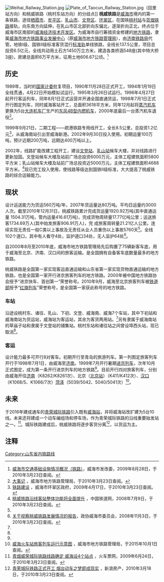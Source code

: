 
{{Infobox rail system-route
|box_width=
|rail_name=桃威铁路
|other_name=
|banner_color=
|image=Weihai Railway Station 0879.jpg
|imagesize=
|caption=威海火车站
|system_map=
|mapimage_width=
|map_bgcolor=
|code_name=
|locale={{PRC}}
|service_type=客货两用
|network=
|begin_operation=
|end_operation=
|operation_note=
|system_length=
|length_in_operation=137.5 km
|total_length=
|line_title=
|lines=1 （[[单线铁路|单线铁路]]）
|stations=
|route_title=
|main_route=
|secondary_route=
|branch_route=
|standard=
|main_stations=[[桃村站|桃村站]]、[[乳山站|乳山站]]、[[文登站|文登站]]、[[威海站|威海站]]
|ridership=
|fleet_size=
|max_speed=
|track_gauge=1435毫米（[[标准轨|标准轨]]）
|min_radius=
|max_grade=
|block_signal=
|electrified=未电化
|engine=内燃机车牵引
|depot=
|operator=[[威海市地方铁路事业发展中心|威海市地方铁路事业发展中心]]下辖[[威海桃威铁路有限公司|威海桃威铁路有限公司]]
|route_map={{bs-map|inline=1|map=

CONTg~~ ~~ ~~连接[[蓝烟铁路|蓝烟铁路]]，[[蓝村站|蓝村站]]方向{{rmri|u}}
BHF~~138~~'''[[桃村站|桃村站]]'''
\ABZgl\CONTfq~~ ~~ ~~ ~~连接[[蓝烟铁路|蓝烟铁路]]，[[烟台站|烟台站]]方向{{rmri|r}}
BST~~ ~~ ~~[[桃东站|桃东站]]
HST~~ ~~ ~~[[诸往站|诸往站]]
BHF~~87 ~~'''[[乳山站|乳山站]]'''
BST~~ ~~ ~~[[下初站|下初站]]
BST~~ ~~ ~~[[铺集站|铺集站]]
BHF~~ 35~~'''[[文登站|文登站]]'''
SKRZ-Ao~~ ~~ ~~上跨[[威青高速公路|威青高速]]
SKRZ-Ao~~ ~~ ~~上跨[[威青高速公路|威青高速]]
BST~~ ~~ ~~[[草庙子站|草庙子站]]
CONTgq\ABZg+r\~~ ~~ ~~ ~~{{rmri|l}}[[青荣城际铁路|青荣城际铁路]]往[[荣成站|荣成站]]
ENDEaq\ABZg+r\~~ ~~ ~~ ~~{{rmri|l}}专用线连接至[[威海新港|威海新港]]
BST~~ ~~ ~~[[威海南站|威海南站]]
BHF~~0 ~~'''[[威海站|威海站]]'''
CONTf~~ ~~ ~~ ~~[[青荣城际铁路|青荣城际铁路]]往[[青岛北站|青岛北站]]{{rmri|d}}
}}
}}
[[File:Weihai_Railway_Station.jpg|thumb]]
[[File:Plate_of_Taocun_Railway_Station.jpg|thumb]]（回里站方向）和桃威铁路（桃村东站方向）的分歧点]]
'''桃威铁路'''是[[威海市|威海市]]境内的第一条铁路，途径[[栖霞市|栖霞市]]、[[牟平区|牟平区]]、[[乳山市|乳山市]]、[[文登区|文登区]]、[[环翠区|环翠区]]，在国铁[[桃村站|桃村站]]与[[蓝烟铁路|蓝烟铁路]]接轨，向东南方向延伸，在乳山市区北部折向东偏北，逐渐折向正北，终点位于威海市区南部的[[威海经济技术开发区|威海经济技术开发区]]。为威海市自行筹措资金修建的[[地方铁路|地方铁路]]，隶属[[威海市地方铁路事业发展中心|威海市地方铁路事业发展中心]]（原[[威海市地方铁路管理局|威海市地方铁路管理局]]），由[[济南铁路局|济南铁路局]]代管。地铁Ⅰ级、国铁Ⅱ级标准客货混行[[标准轨|标准轨]]单线铁路，全线长137.5公里，项目总投资6.5亿元，全线共动用土石方1450万立方米，建造各类桥涵548座(其中特大桥3座)，房建总面积6万平方米，征用土地606.67公顷。<ref name="whdpc">[http://www.whdpc.gov.cn/dispxxnr.asp?id=229010 威海市交通基础设施情况概况（铁路）]{{dead link|date=2018年1月 |bot=InternetArchiveBot |fix-attempted=yes }}，威海市发改委，2009年8月28日，于2010年3月23日查阅。</ref>

==历史==
1989年，当时的[[国家计委|国家计委]]批复项目，1990年11月28日正式开工，1994年1月19日全线贯通，4月22日开始模拟试运行，1995年3月26日试运行。1996年4月27日起开行客运列车，同年8月1日正式运营并开通全国直通货运，1998年7月1日正式开行图定列车，同时威海客站开工，总面积3618平方米，同年12月起将[[蒸汽机车|蒸汽机车]]更换为5台[[大连机车|大连机车厂]]生产的[[东风4B型柴油机车|东风4B型]][[内燃机车|内燃机车]]，2000年底最后一台蒸汽机车退役<ref>[http://www.whrail.gov.cn/tlz/tlz-dsj.asp 大事记] {{webarchive|url=https://web.archive.org/web/20110316005445/http://www.whrail.gov.cn/tlz/tlz-dsj.asp |date=2011-03-16 }}，威海市地方铁路管理局，于2010年3月23日查阅。</ref>。

1999年9月21日，二期工程——疏港铁路专用线开工，全长8.5公里，总投资1.2亿元<ref name="huancui">[http://www.huancui.gov.cn/jcss/display.asp?id=20 铁路建设] {{Wayback|url=http://www.huancui.gov.cn/jcss/display.asp?id=20 |date=20110903115416 }}，威海市环翠区政府，2009年4月17日，于2010年3月23日查阅。</ref>，从威海南站引出至威海新港。2002年9月30日投入使用。初期运量100万吨，预计近期200万吨，远期达400万吨以上。

2002年，线路扩能改建工程开工，建设[[文登站|文登站]]、[[乳山站|乳山站]]候车大楼，并对线路进行更新加固。文登站候车大楼及站前广场总投资6000万元，主体工程建筑面积5800平方米；乳山站候车大楼及站前广场总投资近5000万元，主体工程建筑面积4688平方米。<ref>[http://www.railcn.net/news/railway-express/62153.html 桃威铁路沿线客站整体功能将全面提升] {{webarchive|url=https://archive.is/20120907110645/http://www.railcn.net/news/railway-express/62153.html |date=2012-09-07 }}，中国铁道网，2008年7月9日，于2010年3月23日查阅。</ref>现已完工投入使用，使线路等级达到国铁Ⅱ级标准，大大提高了桃威铁路的综合运输能力。

==现状==

设计运送能力为货运560万吨/年，2007年货运量达80万吨。平均日运量约3000人次。截至2010年12月31日，桃威铁路累计完成货运量1920.92万吨(其中直通运量 1504.31万吨，管内运量416.61万吨)，完成货物周转量17.77亿吨公里；运送旅客1734.69万人(其中始发旅客906.91万人)，完 成旅客周转量21.21亿人公里。连续实现无责任一般C类以上事故及无责任从业人员重伤以上事故5760天<ref name="whdpc" />。全线102个道口，其中有人看守4处，监护道口34处，无人监护64处<ref>[http://www.weihaizhengxie.cn/default2009.asp?id=191267 关于视察桃威铁路发展情况的报告]{{dead link|date=2018年1月 |bot=InternetArchiveBot |fix-attempted=yes }}，政协威海市委员会，2008年11月3日，于2010年3月23日查阅。</ref>。

自2000年8月至2010年底，威海市地方铁路管理局先后购置了75辆新客车底，用于威海至北京、济南、汉口间的旅客运输。是全国拥有自备客车底数量最多的地方铁路。

桃威铁路是全国第一家实现客运直通运输和山东省第一家实现货物直通运输的地方铁路，也是全国第一家开行进京旅客列车的地方铁路。2000年被中国地方铁路协会授予“进京快车、首创第一”荣誉称号。2010年9月，威海至北京旅客列车被[[中华人民共和国铁道部|铁道部]]授予“[[红旗列车|红旗列车]]”荣誉称号，是全国第一家获此称号的地方铁路。

===车站===
沿途设桃村东、诸往、乳山、下初、文登、威海南、威海7个车站，其中下初站和威海南站为货运站，威海站为客运站，其余为客货两用站。<ref name="whdpc" />另有隶属于威海南站的草庙子站和隶属于文登站的铺集站。桃村东站和诸往站之间曾设埠西头站，现已取消<ref name="huancui" />。

===客运===
设计能力最多可开行8对客车。初期开行至青岛的旅游列车。第一列图定旅客列车开行于1998年7月1日，由威海至[[济南|济南]]。1999年7月开行暑期[[进京列车|进京列车]]，次年10月正式图定，成为第一条开行进京列车的地方铁路<ref name="huancui" />。目前开行四对旅客列车，分别由威海开往[[济南站|济南]]（K8262/K8261次）、北京（[[北京站|北京站]]）（K411/K412次）、[[汉口站|汉口]]（K1068/5、K1066/7次）[[菏泽站|菏泽]]（5039/5042、5040/5041次）<ref>[http://www.whrail.gov.cn/images/shiyi10.gif 威海火车站旅客列车运行示意图] {{Wayback|url=http://www.whrail.gov.cn/images/shiyi10.gif |date=20151002112624 }}，威海市地方铁路管理局，于2015年10月1日查阅。</ref>。

==未来==
于2016年建成通车的[[青荣城际铁路|青荣城际铁路]]引入既有[[威海站|威海站]]，并将威海站改扩建为5台10线。未来还将建成一个动车编组场和停车场，作为青荣城际铁路的沿线重要始发站之一。<ref>[http://news.huochepiao.com/2009-6/200962495945.htm 青烟威荣城际铁路线路确定 威海设4个站点] {{Wayback|url=http://news.huochepiao.com/2009-6/200962495945.htm |date=20090701091028 }}，火车票网，2009年6月24日，于2010年3月23日查阅。</ref>。城际铁路建成后，桃威铁路将逐步客货分离<ref>[http://yt.house.sina.com.cn/news/2010-03-18/09148029.html 青荣城际铁路正式开工 烟台动车之梦即成现实] {{webarchive|url=https://web.archive.org/web/20141223045435/http://yt.house.sina.com.cn/news/2010-03-18/09148029.html |date=2014-12-23 }}，新浪房产，2010年3月18日，于2010年3月23日查阅。</ref>，以货运为主。

==注释==
{{reflist}}

{{桃威铁路}}
{{山东铁路}}
{{中国铁路}}

{{DEFAULTSORT:Taiwei railway}}
[[Category:山东省内铁路线|Category:山东省内铁路线]]
